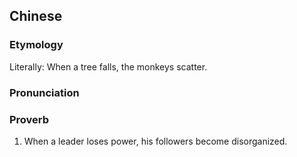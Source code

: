 {{also|树倒猢狲散}}
==Chinese==
{{zh-forms|s=树倒猢狲散|type=1121}}

===Etymology===
Literally: When a tree falls, the monkeys scatter.

===Pronunciation===
{{zh-pron
|m=shù dǎo húsūn sǎn
|cat=prov
}}

===Proverb===
{{zh-proverb}}

# When a leader loses power, his followers become disorganized.